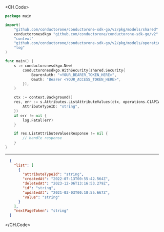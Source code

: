 
<CH.Code>
```go ListAttributeValues.go
package main

import(
	"github.com/conductorone/conductorone-sdk-go/v2/pkg/models/shared"
	conductoronesdkgo "github.com/conductorone/conductorone-sdk-go/v2"
	"context"
	"github.com/conductorone/conductorone-sdk-go/v2/pkg/models/operations"
	"log"
)

func main() {
    s := conductoronesdkgo.New(
        conductoronesdkgo.WithSecurity(shared.Security{
            BearerAuth: "<YOUR_BEARER_TOKEN_HERE>",
            Oauth: "Bearer <YOUR_ACCESS_TOKEN_HERE>",
        }),
    )

    ctx := context.Background()
    res, err := s.Attributes.ListAttributeValues(ctx, operations.C1APIAttributeV1AttributesListAttributeValuesRequest{
        AttributeTypeID: "string",
    })
    if err != nil {
        log.Fatal(err)
    }

    if res.ListAttributeValuesResponse != nil {
        // handle response
    }
}
```
---

```json Example Response
  {
    "list": [
      {
        "attributeTypeId": "string",
        "createdAt": "2022-07-13T00:55:42.564Z",
        "deletedAt": "2023-12-06T13:16:53.279Z",
        "id": "string",
        "updatedAt": "2021-03-03T00:10:55.667Z",
        "value": "string"
      }
    ],
    "nextPageToken": "string"
  }
```
</CH.Code>
